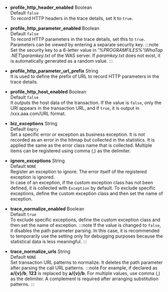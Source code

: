 -   **profile_http_header_enabled** <span class='type'>Boolean</span><br/>Default `false`<br/>
    To record HTTP headers in the trace details, set it to `true`.

-   **profile_http_parameter_enabled** <span class='type'>Boolean</span><br/>Default `false`<br/>
        To record HTTP parameters in the trace details, set this to `true`. Parameters can be viewed by entering a separate security key.
    :::note
    Set the security key to a 6-letter value in _'%PROGRAMFILES%'\\WhaTap .NET\\paramkey.txt_ of the WAS server. If _paramkey.txt_ does not exist, it is automatically generated as a random value.
    :::

-   **profile_http_parameter_url_prefix** <span class='type'>String</span><br/>
    It is used to define the prefix of URL to record HTTP parameters in the trace details.

-   **profile_http_host_enabled** <span class='type'>Boolean</span><br/>Default `false`<br/>
    It outputs the host data of the transaction. If the value is `false`, only the URI appears in the transaction URL, and if `true`, it is output in /xxx.aaa.com/URL format.

-   **biz_exceptions** <span class='type'>String</span><br/>Default `Empty`<br/>
    Set a specific error or exception as business exception. It is not recorded as an error in the hitmap but collected in the statistics. It is applied the same as the error class name that is collected. Multiple items can be registered using comma (,) as the delimiter.

-   **ignore_exceptions** <span class='type'>String</span><br/>Default `NONE`<br/>
    Register an exception to ignore. The error itself of the registered exception is ignored.<br/>
    In case of an exception, if the custom exception class has not been defined, it is collected with `Exception` by default. To exclude specific exceptions, define the custom exception class and then set the name of exception.

-   **trace_normalize_enabled** <span class='type'>Boolean</span><br/>Default `true`<br/>
        To exclude specific exceptions, define the custom exception class and then set the name of exception.
    :::note
    If the value is changed to `false`, it disables the path parameter parsing. In this case, it is recommended to temporarily use the setting only for debugging purposes because the statistical data is less meaningful.
    :::

-   **trace_normalize_urls** <span class='type'>String</span><br/>Default `NONE`<br/>
        Set transaction URL patterns to normalize. It deletes the path parameter after parsing the call URL patterns.
    :::note
    For example, if declared as **a/{v}/b**, **123** is replaced by **a/{v}/b**. For multiple values, use comma (,) as the delimiter. A complement is required after arranging substitution patterns.
    :::
